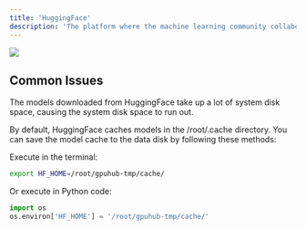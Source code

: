 ```yaml
---
title: 'HuggingFace'
description: 'The platform where the machine learning community collaborates on models, datasets, and applications.'
---
```


![](/images/logo-huggingface.png)

## Common Issues
The models downloaded from HuggingFace take up a lot of system disk space, causing the system disk space to run out.

By default, HuggingFace caches models in the /root/.cache directory. You can save the model cache to the data disk by following these methods:

Execute in the terminal:

```bash bash
export HF_HOME=/root/gpuhub-tmp/cache/
```

Or execute in Python code:

```Python python
import os
os.environ['HF_HOME'] = '/root/gpuhub-tmp/cache/'
```

